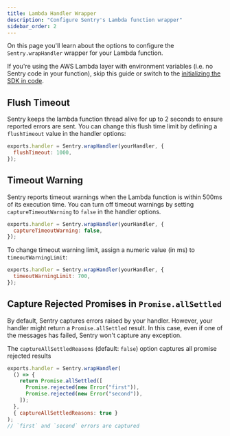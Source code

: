 ```yaml
---
title: Lambda Handler Wrapper
description: "Configure Sentry's Lambda function wrapper"
sidebar_order: 2
---
```


On this page you'll learn about the options to configure the `Sentry.wrapHandler` wrapper for your Lambda function.

If you're using the AWS Lambda layer with environment variables (i.e. no Sentry code in your function), skip this guide or switch to the [initializing the SDK in code](../../install/cjs-layer#alternative-initialize-the-sdk-in-code).

## Flush Timeout

Sentry keeps the lambda function thread alive for up to 2 seconds to ensure reported errors are sent. You can change this flush time limit by defining a `flushTimeout` value in the handler options:

```javascript {filename:index.js} {2}
exports.handler = Sentry.wrapHandler(yourHandler, {
  flushTimeout: 1000,
});
```

## Timeout Warning

Sentry reports timeout warnings when the Lambda function is within 500ms of its execution time. You can turn off timeout warnings by setting `captureTimeoutWarning` to `false` in the handler options.

```javascript {filename:index.js} {2}
exports.handler = Sentry.wrapHandler(yourHandler, {
  captureTimeoutWarning: false,
});
```

To change timeout warning limit, assign a numeric value (in ms) to `timeoutWarningLimit`:

```javascript {filename:index.js} {2}
exports.handler = Sentry.wrapHandler(yourHandler, {
  timeoutWarningLimit: 700,
});
```

## Capture Rejected Promises in `Promise.allSettled`

By default, Sentry captures errors raised by your handler.
However, your handler might return a `Promise.allSettled` result.
In this case, even if one of the messages has failed, Sentry won't capture any exception.

The `captureAllSettledReasons` (default: `false`) option captures all promise rejected results

```javascript {tabTitle:captureAllSettledReasons}
exports.handler = Sentry.wrapHandler(
  () => {
    return Promise.allSettled([
      Promise.rejected(new Error("first")),
      Promise.rejected(new Error("second")),
    ]);
  },
  { captureAllSettledReasons: true }
);
// `first` and `second` errors are captured
```

